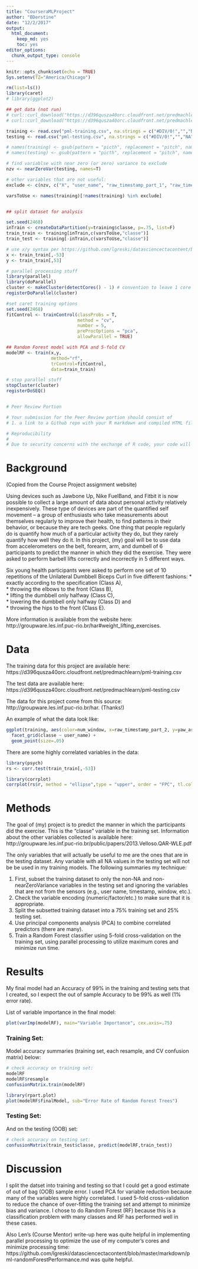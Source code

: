 ```yaml
---
title: "CourseraMLProject"
author: "BDerstine"
date: "12/2/2017"
output: 
  html_document: 
    keep_md: yes
    toc: yes
editor_options: 
  chunk_output_type: console
---
```


```r
knitr::opts_chunk$set(echo = TRUE)
Sys.setenv(TZ="America/Chicago")

rm(list=ls())
library(caret)
# library(ggplot2)

## get data (not run)
# curl::curl_download("https://d396qusza40orc.cloudfront.net/predmachlearn/pml-training.csv","pml-training.csv")
# curl::curl_download("https://d396qusza40orc.cloudfront.net/predmachlearn/pml-testing.csv","pml-testing.csv")

training <- read.csv("pml-training.csv", na.strings = c("#DIV/0!","","NA"))
testing <- read.csv("pml-testing.csv", na.strings = c("#DIV/0!","","NA"))

# names(training) <- gsub(pattern = "picth", replacement = "pitch", names(training))
# names(testing) <- gsub(pattern = "picth", replacement = "pitch", names(testing))

# find variablse with near zero (or zero) variance to exclude
nzv <- nearZeroVar(testing, names=T)

# other variables that are not useful:
exclude <- c(nzv, c("X", "user_name", "raw_timestamp_part_1", "raw_timestamp_part_2", "cvtd_timestamp", "num_window", "classe"))

varsToUse <- names(training)[!names(training) %in% exclude]


## split dataset for analysis

set.seed(2468)
inTrain <- createDataPartition(y=training$classe, p=.75, list=F)
train_train <- training[inTrain,c(varsToUse,"classe")]
train_test <- training[-inTrain,c(varsToUse,"classe")]

# use x/y syntax per https://github.com/lgreski/datasciencectacontent/blob/master/markdown/pml-randomForestPerformance.md
x <- train_train[,-53]
y <- train_train[,53]

# parallel processing stuff
library(parallel)
library(doParallel)
cluster <- makeCluster(detectCores() - 1) # convention to leave 1 core for OS
registerDoParallel(cluster)

#set caret training options
set.seed(2468)
fitControl <- trainControl(classProbs = T,
                           method = "cv",
                           number = 5,
                           preProcOptions = "pca",
                           allowParallel = TRUE)

## Random Forest model with PCA and 5-fold CV
modelRF <- train(x,y,   
                 method="rf",
                 trControl=fitControl, 
                 data=train_train)

# stop parallel stuff
stopCluster(cluster)
registerDoSEQ()


# Peer Review Portion

# Your submission for the Peer Review portion should consist of 
# 1. a link to a Github repo with your R markdown and compiled HTML file describing your analysis. Please constrain the text of the writeup to < 2000 words and the number of figures to be less than 5. It will make it easier for the graders if you submit a repo with a gh-pages branch so the HTML page can be viewed online (and you always want to make it easy on graders :-).

# Reproducibility
# 
# Due to security concerns with the exchange of R code, your code will not be run during the evaluation by your classmates. Please be sure that if they download the repo, they will be able to view the compiled HTML version of your analysis.

```



# Background
(Copied from the Course Project assignment website)

Using devices such as Jawbone Up, Nike FuelBand, and Fitbit it is now possible to collect a large amount of data about personal activity relatively inexpensively. These type of devices are part of the quantified self movement – a group of enthusiasts who take measurements about themselves regularly to improve their health, to find patterns in their behavior, or because they are tech geeks. One thing that people regularly do is quantify how much of a particular activity they do, but they rarely quantify how well they do it. In this project, (my) goal will be to use data from accelerometers on the belt, forearm, arm, and dumbell of 6 participants to predict the manner in which they did the exercise. They were asked to perform barbell lifts correctly and incorrectly in 5 different ways. 

Six young health participants were asked to perform one set of 10 repetitions of the Unilateral Dumbbell Biceps Curl in five different fashions: 
* exactly according to the specification (Class A),   
* throwing the elbows to the front (Class B),  
* lifting the dumbbell only halfway (Class C),  
* lowering the dumbbell only halfway (Class D) and   
* throwing the hips to the front (Class E).  

More information is available from the website here: http://groupware.les.inf.puc-rio.br/har#weight_lifting_exercises.


# Data

The training data for this project are available here:
https://d396qusza40orc.cloudfront.net/predmachlearn/pml-training.csv

The test data are available here:
https://d396qusza40orc.cloudfront.net/predmachlearn/pml-testing.csv

The data for this project come from this source: http://groupware.les.inf.puc-rio.br/har. (Thanks!) 

An example of what the data look like:
```r
ggplot(training, aes(color=num_window, x=raw_timestamp_part_2, y=yaw_arm)) +
  facet_grid(classe ~ user_name) +
  geom_point(size=.05)
```

There are some highly correlated variables in the data: 

```r
library(psych)
rs <- corr.test(train_train[,-53])

library(corrplot)
corrplot(rs$r, method = "ellipse",type = "upper", order = "FPC", tl.col = "black", tl.cex = 0.5, sig.level = 0.05, insig = "pch", pch.cex = 1, add = F)

```

# Methods 

The goal of (my) project is to predict the manner in which the participants did the exercise. This is the "classe" variable in the training set. Information about the other variables collected is available here: http://groupware.les.inf.puc-rio.br/public/papers/2013.Velloso.QAR-WLE.pdf 

The only variables that will actually be useful to me are the ones that are in the testing dataset. Any variable with all NA values in the testing set will not be be used in my training models. The following summaries my technique:   

1. First, subset the training dataset to only the non-NA and non-nearZeroVariance variables in the testing set and ignoring the variables that are not from the sensors (e.g., user name, timestamp, window, etc.).  
2. Check the variable encoding (numeric/factor/etc.) to make sure that it is appropriate. 
3. Split the subsetted training dataset into a 75\% training set and 25\% testing set.  
4. Use principal components analysis (PCA) to combine correlated predictors (there are many).  
5. Train a Random Forest classifier using 5-fold cross-validation on the training set, using parallel processing to utilize maximum cores and minimize run time.  



# Results
My final model had an Accuracy of 99\% in the training and testing sets that I created, so I expect the out of sample Accuracy to be 99\% as well (1\% error rate). 

List of variable importance in the final model:
```r
plot(varImp(modelRF), main="Variable Importance", cex.axis=.75)

```

### Training Set:
Model accuracy summaries (training set, each resample, and CV confusion matrix) below:

```r

# check accuracy on training set:
modelRF
modelRF$resample
confusionMatrix.train(modelRF)

library(rpart.plot)
plot(modelRF$finalModel, sub="Error Rate of Random Forest Trees")

```

### Testing Set:
And on the testing (OOB) set:
```r
# check accuracy on testing set:
confusionMatrix(train_test$classe, predict(modelRF,train_test))

```


# Discussion

I split the datset into training and testing so that I could get a good estimate of out of bag (OOB) sample error. I used PCA for variable reduction because many of the variables were highly correlated. I used 5-fold cross-validation to reduce the chance of over-fitting the training set and attempt to minimize bias and variance. I chose to do Random Forest (RF) because this is a classification problem with many classes and RF has performed well in these cases.  

Also Len's (Course Mentor) write-up here was quite helpful in implementing parallel processing to optimize the use of my computer's cores and minimize processing time:  https://github.com/lgreski/datasciencectacontent/blob/master/markdown/pml-randomForestPerformance.md was quite helpful.

